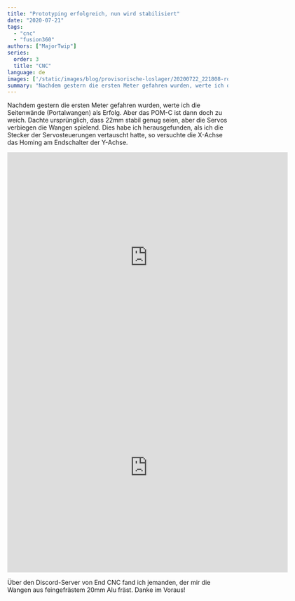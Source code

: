 ```yaml
---
title: "Prototyping erfolgreich, nun wird stabilisiert"
date: "2020-07-21"
tags: 
  - "cnc"
  - "fusion360"
authors: ["MajorTwip"]
series:
  order: 3
  title: "CNC"
language: de
images: ['/static/images/blog/provisorische-loslager/20200722_221808-rotated.jpg']
summary: "Nachdem gestern die ersten Meter gefahren wurden, werte ich die Seitenwände (Portalwangen) als Erfolg. Aber das POM-C ist dann doch zu weich. Dachte ursprünglich, dass 22mm stabil genug seien, aber die Servos verbiegen die Wangen spielend. Dies habe ich herausgefunden, als ich die Stecker der Servosteuerungen vertauscht hatte, so versuchte die X-Achse das Homing am Endschalter der Y-Achse."
---
```

Nachdem gestern die ersten Meter gefahren wurden, werte ich die Seitenwände (Portalwangen) als Erfolg. Aber das POM-C ist dann doch zu weich. Dachte ursprünglich, dass 22mm stabil genug seien, aber die Servos verbiegen die Wangen spielend. Dies habe ich herausgefunden, als ich die Stecker der Servosteuerungen vertauscht hatte, so versuchte die X-Achse das Homing am Endschalter der Y-Achse.

<iframe src="https://myhub.autodesk360.com/ue28505a9/shares/public/SH919a0QTf3c32634dcfdf3864e03e964383?mode=embed" width="640" height="480" allowfullscreen="true" webkitallowfullscreen="true" mozallowfullscreen="true" frameborder="0"></iframe>

<iframe src="https://myhub.autodesk360.com/ue28505a9/shares/public/SH919a0QTf3c32634dcfcc8fda75831e61de?mode=embed" width="640" height="480" allowfullscreen="true" webkitallowfullscreen="true" mozallowfullscreen="true" frameborder="0"></iframe>

Über den Discord-Server von End CNC fand ich jemanden, der mir die Wangen aus feingefrästem 20mm Alu fräst. Danke im Voraus!
